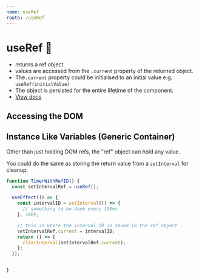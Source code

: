 ```yaml
---
name: useRef
route: /useRef
---
```



# useRef 🌂

> 
 - returns a ref object.  
 - values are accessed from the `.current` property of the returned object. 
 - The`.current` property could be initialised to an initial value e.g. 
   `useRef(initialValue)`
 - The object is persisted for the entire lifetime of the component. 
 - [View docs](https://reactjs.org/docs/hooks-reference.html#useref)
 
## Accessing the DOM

<Editor code={AccessDOM} />

## Instance Like Variables  (Generic Container)

Other than just holding DOM refs, the "ref" object can hold any value.

<Editor code={HoldStringVal} />

You could do the same as storing the return value from a `setInterval` for cleanup.

```js
function TimerWithRefID() {
  const setIntervalRef = useRef();

  useEffect(() => {
    const intervalID = setInterval(() => {
      // something to be done every 100ms
    }, 100);

    // this is where the interval ID is saved in the ref object 
    setIntervalRef.current = intervalID;
    return () => {
      clearInterval(setIntervalRef.current);
    };
  });


}
```
